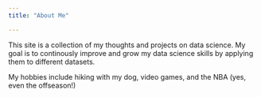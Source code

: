 ```yaml
---
title: "About Me"

---
```


This site is a collection of my thoughts and projects on data science.  My goal is to continously improve and grow my data science skills by applying them to different datasets.

My hobbies include hiking with my dog, video games, and the NBA (yes, even the offseason!)